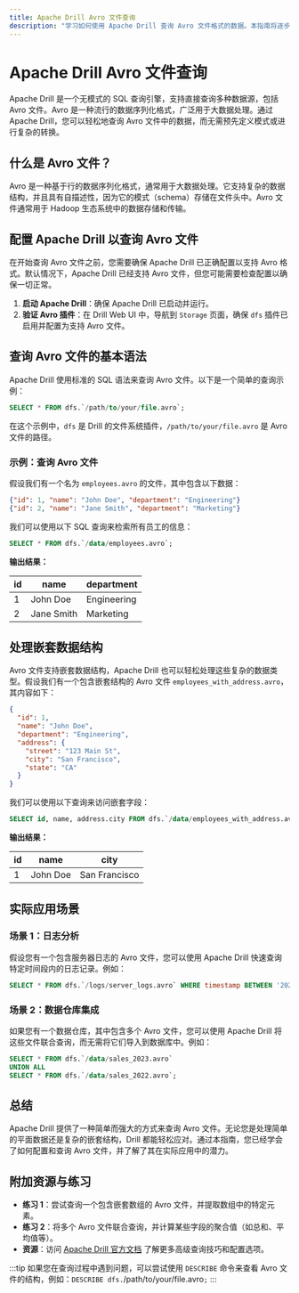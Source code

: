 ```yaml
---
title: Apache Drill Avro 文件查询
description: "学习如何使用 Apache Drill 查询 Avro 文件格式的数据。本指南将逐步讲解如何配置和查询 Avro 文件，并提供实际案例和代码示例。"
---
```


# Apache Drill Avro 文件查询

Apache Drill 是一个无模式的 SQL 查询引擎，支持直接查询多种数据源，包括 Avro 文件。Avro 是一种流行的数据序列化格式，广泛用于大数据处理。通过 Apache Drill，您可以轻松地查询 Avro 文件中的数据，而无需预先定义模式或进行复杂的转换。

## 什么是 Avro 文件？

Avro 是一种基于行的数据序列化格式，通常用于大数据处理。它支持复杂的数据结构，并且具有自描述性，因为它的模式（schema）存储在文件头中。Avro 文件通常用于 Hadoop 生态系统中的数据存储和传输。

## 配置 Apache Drill 以查询 Avro 文件

在开始查询 Avro 文件之前，您需要确保 Apache Drill 已正确配置以支持 Avro 格式。默认情况下，Apache Drill 已经支持 Avro 文件，但您可能需要检查配置以确保一切正常。

1. **启动 Apache Drill**：确保 Apache Drill 已启动并运行。
2. **验证 Avro 插件**：在 Drill Web UI 中，导航到 `Storage` 页面，确保 `dfs` 插件已启用并配置为支持 Avro 文件。

## 查询 Avro 文件的基本语法

Apache Drill 使用标准的 SQL 语法来查询 Avro 文件。以下是一个简单的查询示例：

```sql
SELECT * FROM dfs.`/path/to/your/file.avro`;
```

在这个示例中，`dfs` 是 Drill 的文件系统插件，`/path/to/your/file.avro` 是 Avro 文件的路径。

### 示例：查询 Avro 文件

假设我们有一个名为 `employees.avro` 的文件，其中包含以下数据：

```json
{"id": 1, "name": "John Doe", "department": "Engineering"}
{"id": 2, "name": "Jane Smith", "department": "Marketing"}
```

我们可以使用以下 SQL 查询来检索所有员工的信息：

```sql
SELECT * FROM dfs.`/data/employees.avro`;
```

**输出结果：**

| id | name       | department   |
|----|------------|--------------|
| 1  | John Doe   | Engineering  |
| 2  | Jane Smith | Marketing    |

## 处理嵌套数据结构

Avro 文件支持嵌套数据结构，Apache Drill 也可以轻松处理这些复杂的数据类型。假设我们有一个包含嵌套结构的 Avro 文件 `employees_with_address.avro`，其内容如下：

```json
{
  "id": 1,
  "name": "John Doe",
  "department": "Engineering",
  "address": {
    "street": "123 Main St",
    "city": "San Francisco",
    "state": "CA"
  }
}
```

我们可以使用以下查询来访问嵌套字段：

```sql
SELECT id, name, address.city FROM dfs.`/data/employees_with_address.avro`;
```

**输出结果：**

| id | name       | city           |
|----|------------|----------------|
| 1  | John Doe   | San Francisco  |

## 实际应用场景

### 场景 1：日志分析

假设您有一个包含服务器日志的 Avro 文件，您可以使用 Apache Drill 快速查询特定时间段内的日志记录。例如：

```sql
SELECT * FROM dfs.`/logs/server_logs.avro` WHERE timestamp BETWEEN '2023-10-01' AND '2023-10-31';
```

### 场景 2：数据仓库集成

如果您有一个数据仓库，其中包含多个 Avro 文件，您可以使用 Apache Drill 将这些文件联合查询，而无需将它们导入到数据库中。例如：

```sql
SELECT * FROM dfs.`/data/sales_2023.avro` 
UNION ALL 
SELECT * FROM dfs.`/data/sales_2022.avro`;
```

## 总结

Apache Drill 提供了一种简单而强大的方式来查询 Avro 文件。无论您是处理简单的平面数据还是复杂的嵌套结构，Drill 都能轻松应对。通过本指南，您已经学会了如何配置和查询 Avro 文件，并了解了其在实际应用中的潜力。

## 附加资源与练习

- **练习 1**：尝试查询一个包含嵌套数组的 Avro 文件，并提取数组中的特定元素。
- **练习 2**：将多个 Avro 文件联合查询，并计算某些字段的聚合值（如总和、平均值等）。
- **资源**：访问 [Apache Drill 官方文档](https://drill.apache.org/docs/) 了解更多高级查询技巧和配置选项。

:::tip
如果您在查询过程中遇到问题，可以尝试使用 `DESCRIBE` 命令来查看 Avro 文件的结构，例如：`DESCRIBE dfs.`/path/to/your/file.avro`;`
:::